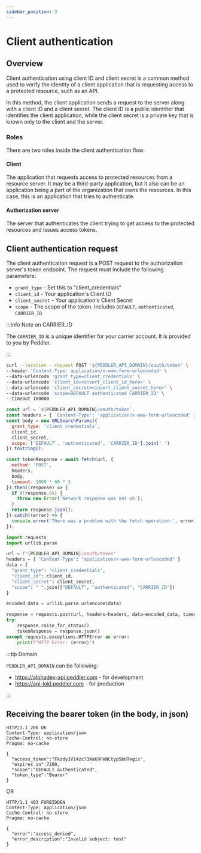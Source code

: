 ```yaml
---
sidebar_position: 2
---
```


# Client authentication

## Overview

Client authentication using client ID and client secret is a common method used to verify the identity of a client application that is requesting access to a protected resource, such as an API.

In this method, the client application sends a request to the server along with a client ID and a client secret. The client ID is a public identifier that identifies the client application, while the client secret is a private key that is known only to the client and the server.

### Roles

There are two roles inside the client authentication flow:

#### Client

The application that requests access to protected resources from a resource server. It may be a third-party application, but it also can be an application being a part of the organization that owns the resources. In this case, this is an application that tries to authenticate.

#### Authorization server

The server that authenticates the client trying to get access to the protected resources and issues access tokens.


## Client authentication request

The client authentication request is a POST request to the authorization server's token endpoint. The request must include the following parameters:

- `grant_type` - Set this to "client_credentials"
- `client_id` - Your application's Client ID
- `client_secret` - Your application's Client Secret
- `scope` - The scope of the token. Includes `DEFAULT`, `authenticated`, `CARRIER_ID`

:::info Note on CARRIER_ID

The `CARRIER_ID` is a unique identifier for your carrier account. It is provided to you by Peddler.

:::



<Tabs>
<TabItem value="cURL">


```bash
curl --location --request POST '${PEDDLER_API_DOMAIN}/oauth/token' \
--header 'Content-Type: application/x-www-form-urlencoded' \
--data-urlencode 'grant_type=client_credentials' \
--data-urlencode 'client_id=<insert_client_id_here>' \
--data-urlencode 'client_secret=<insert_client_secret_here>' \
--data-urlencode 'scope=DEFAULT authenticated CARRIER_ID' \
--timeout 180000
```



</TabItem>
<TabItem value="JavaScript">


```js
const url = `${PEDDLER_API_DOMAIN}/oauth/token`;
const headers = { 'Content-Type': 'application/x-www-form-urlencoded' };
const body = new URLSearchParams({
  grant_type: 'client_credentials',
  client_id,
  client_secret,
  scope: ['DEFAULT', 'authenticated', 'CARRIER_ID'].join(' ')
}).toString();

const tokenResponse = await fetch(url, {
  method: 'POST',
  headers,
  body,
  timeout: 1000 * 60 * 3
}).then((response) => {
  if (!response.ok) {
    throw new Error('Network response was not ok');
  }
  return response.json();
}).catch((error) => {
  console.error('There was a problem with the fetch operation:', error);
});
```


</TabItem>
<TabItem value="Python">

    
```python
import requests
import urllib.parse

url = f"{PEDDLER_API_DOMAIN}/oauth/token"
headers = { "Content-Type": "application/x-www-form-urlencoded" }
data = {
  "grant_type": "client_credentials",
  "client_id": client_id,
  "client_secret": client_secret,
  "scope": " ".join(["DEFAULT", "authenticated", "CARRIER_ID"])
}

encoded_data = urllib.parse.urlencode(data)

response = requests.post(url, headers=headers, data=encoded_data, timeout=180000)
try:
    response.raise_for_status()
    tokenResponse = response.json()
except requests.exceptions.HTTPError as error:
    print(f"HTTP Error: {error}")
```


</TabItem>
</Tabs>


:::tip Domain

`PEDDLER_API_DOMAIN` can be following:
- https://alphadev-api.peddler.com - for development
- https://api-lokl.peddler.com - for production

:::

## Receiving the bearer token (in the body, in json)

```
HTTP/1.1 200 OK
Content-Type: application/json
Cache-Control: no-store
Pragma: no-cache

{
  "access_token":"FkzdyJV14zc73AaK9FmNCtyp5bUTegis",
  "expires_in":7200,
  "scope":"DEFAULT authenticated",
  "token_type":"Bearer"
}
```

OR

```
HTTP/1.1 403 FORBIDDEN
Content-Type: application/json
Cache-Control: no-store
Pragma: no-cache

{
  "error":"access_denied",
  "error_description":"Invalid subject: test" 
}

```
